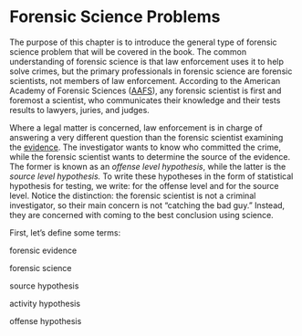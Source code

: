 # Forensic Science Problems {#forscip}

The purpose of this chapter is to introduce the general type of forensic science problem that will be covered in the book. The common understanding of forensic science is that law enforcement uses it to help solve crimes, but the primary professionals in forensic science are forensic scientists, not members of law enforcement. According to the American Academy of Forensic Sciences ([AAFS](https://www.aafs.org/home-page/students/choosing-a-career/whats-a-forensic-scientist/)), any forensic scientist is first and foremost a scientist, who communicates their knowledge and their tests results to lawyers, juries, and judges. 

Where a legal matter is concerned, law enforcement is in charge of answering a very different question than the forensic scientist examining the [evidence](#ref:evidence). The investigator wants to know who committed the crime, while the forensic scientist wants to determine the source of the evidence. The former is known as an *offense level hypothesis*, while the latter is the *source level hypothesis.* To write these hypotheses in the form of statistical hypothesis for testing, we write: 
\begin{align*}
H_0: & \text{The suspect committed the crime.} \\
H_A: & \text{The suspect did not commit the crime.}
\end{align*}
for the offense level and 
\begin{align*}
H_0: & \text{The suspect is the source of the evidence.} \\
H_A: & \text{The suspect is not the source of the evidence.}
\end{align*}
for the source level. Notice the distinction: the forensic scientist is not a criminal investigator, so their main concern is not "catching the bad guy." Instead, they are concerned with coming to the best conclusion using science.



First, let's define some terms: 

forensic evidence

forensic science

source hypothesis

activity hypothesis

offense hypothesis

